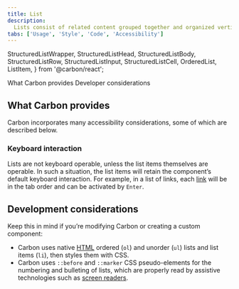 ```yaml
---
title: List
description:
  Lists consist of related content grouped together and organized vertically.
tabs: ['Usage', 'Style', 'Code', 'Accessibility']
---
```


  StructuredListWrapper,
  StructuredListHead,
  StructuredListBody,
  StructuredListRow,
  StructuredListInput,
  StructuredListCell,
  OrderedList,
  ListItem,
} from '@carbon/react';

<AnchorLinks>
  <AnchorLink>What Carbon provides</AnchorLink>
  <AnchorLink>Developer considerations</AnchorLink>
</AnchorLinks>

## What Carbon provides

Carbon incorporates many accessibility considerations, some of which are
described below.

### Keyboard interaction

Lists are not keyboard operable, unless the list items themselves are operable. In
such a situation, the list items will retain the component’s default keyboard
interaction. For example, in a list of links, each [link](https://carbondesignsystem.com/components/link/usage) will be in the tab order and can be activated by `Enter`.

## Development considerations

Keep this in mind if you’re modifying Carbon or creating a custom component:

- Carbon uses native [HTML](https://www.w3.org/WAI/tutorials/page-structure/content/#lists) ordered (`ol`) and unorder (`ul`) lists and list items
(`li`), then styles them with CSS.
- Carbon uses `::before` and `::marker` CSS pseudo-elements for the numbering and bulleting of lists, which are properly read by assistive technologies such as [screen readers](https://www.ibm.com/able/toolkit/verify/screen-reader/).

